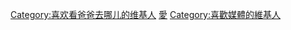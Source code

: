 {{Userbox
  |border-c=black
  |border-s=1
  |id=爸爸<br>去哪儿
  |id-c=darkgreen
  |id-fc=#BEF781
  |id-s=10
  |info=這個用戶喜歡收看'''[[爸爸去哪儿]]'''。
  |info-c=#BEF781
  |info-fc=blue
  |info-s=9
}} <includeonly>[[Category:喜欢看爸爸去哪儿的维基人]]</includeonly><noinclude>
[[Category:媒體用戶框模板|愛]]
[[Category:喜歡媒體的維基人]]
</noinclude>
